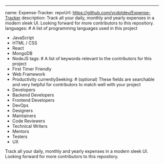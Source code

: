 ---
name: Expense-Tracker.
repoUrl: https://github.com/vcdotdev/Expense-Tracker
description: Track all your daily, monthly and yearly expenses in a modern sleek UI. Looking forward for more contributors to this repository.
languages: # A list of programming languages used in this project
  - JavaScript
  - HTML / CSS
  - React
  - MongoDB
  - NodeJS
tags: # A list of keywords relevant to the contributors for this project
  - First Timer Friendly
  - Web Framework
  - Productivity
currentlySeeking: # (optional) These fields are searchable and very helpful for contributors to match well with your project
  - Developers
  - Backend Developers
  - Frontend Developers
  - DevOps
  - Designers
  - Maintainers
  - Code Reviewers
  - Technical Writers
  - Mentors
  - Testers
  - UX


<Overview>
Track all your daily, monthly and yearly expenses in a modern sleek UI. Looking forward for more contributors to this repository.
</Overview>


